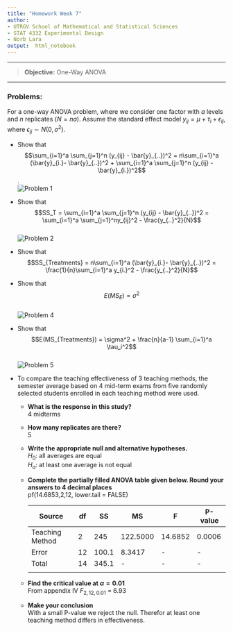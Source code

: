 ```yaml
---
title: "Homework Week 7"
author:
- UTRGV School of Mathematical and Statistical Sciences
- STAT 4332 Experimental Design
- Norb Lara
output:  html_notebook
---
```


---

>**Objective:** One-Way ANOVA

---


### Problems:
For a one-way ANOVA problem, where we consider one factor with $a$ levels and
$n$ replicates ($N=na$). Assume the standard effect model $y_{ij}=\mu + \tau_i + \epsilon_{ij},$ where $\epsilon_{ij} \sim N(0, \sigma^2).$

* Show that
$$\sum_{i=1}^a \sum_{j=1}^n (y_{ij} - \bar{y}_{..})^2 = n\sum_{i=1}^a (\bar{y}_{i.}- \bar{y}_{..})^2 + \sum_{i=1}^a \sum_{j=1}^n (y_{ij} - \bar{y}_{i.})^2$$. \
![Problem 1](Hw7-1.png)

* Show that 
$$SS_T = \sum_{i=1}^a \sum_{j=1}^n (y_{ij} - \bar{y}_{..})^2 = \sum_{i=1}^a \sum_{j=1}^ny_{ij}^2 - \frac{y_{..}^2}{N}$$ \
![Problem 2](Hw7-2.png)

* Show that 
$$SS_{Treatments} = n\sum_{i=1}^a (\bar{y}_{i.}- \bar{y}_{..})^2 = \frac{1}{n}\sum_{i=1}^a y_{i.}^2 - \frac{y_{..}^2}{N}$$

* Show that
$$E(MS_E) = \sigma^2$$ \
![Problem 4](Hw7-4.png)

* Show that
$$E(MS_{Treatments}) = \sigma^2 + \frac{n}{a-1} \sum_{i=1}^a \tau_i^2$$ \
![Problem 5](Hw7-5.png)

* To compare the teaching effectiveness of 3 teaching methods, the semester average based on 4 mid-term exams from five randomly selected students enrolled in each teaching method were used.
    * **What is the response in this study?** \
    4 midterms \
    * **How many replicates are there?** \
    5 \
    * **Write the appropriate null and alternative hypotheses.** \
    $H_0$: all averages are equal \
    $H_a$: at least one average is not equal \
    * **Complete the partially filled ANOVA table given below. Round your answers to 4 decimal places** \
        pf(14.6853,2,12, lower.tail = FALSE)
    
        Source          | df  | SS  | MS     | F   | P-value |
        ---             | --- | --- | ---    | --- | ---     |
        Teaching Method |  2  | 245 |122.5000|14.6852|  0.0006    |
        Error           | 12  |100.1| 8.3417 | -   | -       |
        Total           | 14  |345.1|  -     | -   | -       |
                        |     |     |        |     |         |
    * **Find the critical value at $\alpha=0.01$** \
    From appendix IV $F_{2,12,0.01}$ = 6.93 \
    * **Make your conclusion** \
    With a small P-value we reject the null. Therefor at least one teaching method differs in effectiveness.
    






